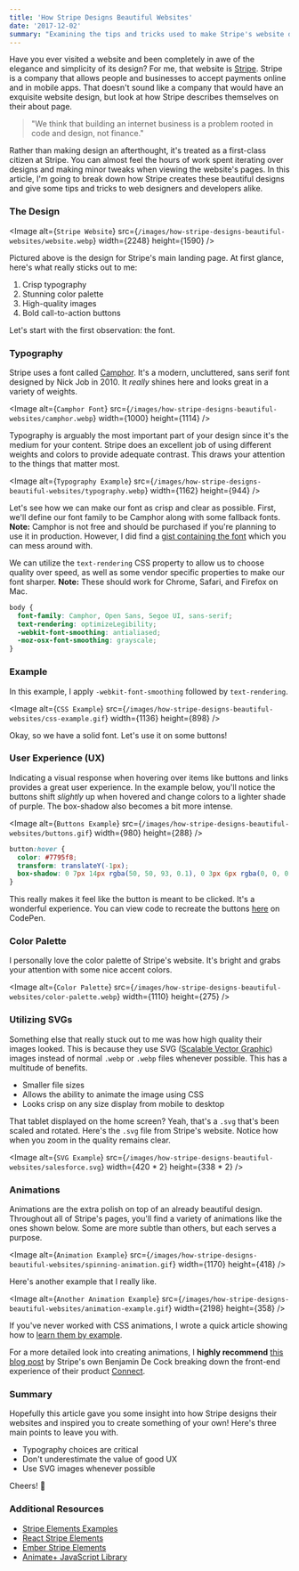 ```yaml
---
title: 'How Stripe Designs Beautiful Websites'
date: '2017-12-02'
summary: "Examining the tips and tricks used to make Stripe's website design a notch above the rest."
---
```


Have you ever visited a website and been completely in awe of the elegance and simplicity of its design? For me, that website is [Stripe](https://stripe.com/). Stripe is a company that allows people and businesses to accept payments online and in mobile apps. That doesn't sound like a company that would have an exquisite website design, but look at how Stripe describes themselves on their about page.

> "We think that building an internet business is a problem rooted in code and design, not finance."

Rather than making design an afterthought, it's treated as a first-class citizen at Stripe. You can almost feel the hours of work spent iterating over designs and making minor tweaks when viewing the website's pages. In this article, I'm going to break down how Stripe creates these beautiful designs and give some tips and tricks to web designers and developers alike.

### The Design

<Image
  alt={`Stripe Website`}
  src={`/images/how-stripe-designs-beautiful-websites/website.webp`}
  width={2248}
  height={1590}
/>

Pictured above is the design for Stripe's main landing page. At first glance, here's what really sticks out to me:

1.  Crisp typography
2.  Stunning color palette
3.  High-quality images
4.  Bold call-to-action buttons

Let's start with the first observation: the font.

### Typography

Stripe uses a font called [Camphor](https://www.fontshop.com/families/camphor). It's a modern, uncluttered, sans serif font designed by Nick Job in 2010. It _really_ shines here and looks great in a variety of weights.

<Image
  alt={`Camphor Font`}
  src={`/images/how-stripe-designs-beautiful-websites/camphor.webp`}
  width={1000}
  height={1114}
/>

Typography is arguably the most important part of your design since it's the medium for your content. Stripe does an excellent job of using different weights and colors to provide adequate contrast. This draws your attention to the things that matter most.

<Image
  alt={`Typography Example`}
  src={`/images/how-stripe-designs-beautiful-websites/typography.webp`}
  width={1162}
  height={944}
/>

Let's see how we can make our font as crisp and clear as possible. First, we'll define our font family to be Camphor along with some fallback fonts. **Note:** Camphor is not free and should be purchased if you're planning to use it in production. However, I did find a [gist containing the font](https://gist.github.com/bdno86/d1f49b6f533df3f832b39d6cc3194303) which you can mess around with.

We can utilize the `text-rendering` CSS property to allow us to choose quality over speed, as well as some vendor specific properties to make our font sharper. **Note:** These should work for Chrome, Safari, and Firefox on Mac.

```css
body {
  font-family: Camphor, Open Sans, Segoe UI, sans-serif;
  text-rendering: optimizeLegibility;
  -webkit-font-smoothing: antialiased;
  -moz-osx-font-smoothing: grayscale;
}
```

### Example

In this example, I apply `-webkit-font-smoothing` followed by `text-rendering`.

<Image
  alt={`CSS Example`}
  src={`/images/how-stripe-designs-beautiful-websites/css-example.gif`}
  width={1136}
  height={898}
/>

Okay, so we have a solid font. Let's use it on some buttons!

### User Experience (UX)

Indicating a visual response when hovering over items like buttons and links provides a great user experience. In the example below, you'll notice the buttons shift _slightly_ up when hovered and change colors to a lighter shade of purple. The box-shadow also becomes a bit more intense.

<Image
  alt={`Buttons Example`}
  src={`/images/how-stripe-designs-beautiful-websites/buttons.gif`}
  width={980}
  height={288}
/>

```css
button:hover {
  color: #7795f8;
  transform: translateY(-1px);
  box-shadow: 0 7px 14px rgba(50, 50, 93, 0.1), 0 3px 6px rgba(0, 0, 0, 0.08);
}
```

This really makes it feel like the button is meant to be clicked. It's a wonderful experience. You can view code to recreate the buttons [here](https://codepen.io/leerob/pen/bYQRpB) on CodePen.

### Color Palette

I personally love the color palette of Stripe's website. It's bright and grabs your attention with some nice accent colors.

<Image
  alt={`Color Palette`}
  src={`/images/how-stripe-designs-beautiful-websites/color-palette.webp`}
  width={1110}
  height={275}
/>

### Utilizing SVGs

Something else that really stuck out to me was how high quality their images looked. This is because they use SVG ([Scalable Vector Graphic](https://svgontheweb.com/)) images instead of normal `.webp` or `.webp` files whenever possible. This has a multitude of benefits.

- Smaller file sizes
- Allows the ability to animate the image using CSS
- Looks crisp on any size display from mobile to desktop

That tablet displayed on the home screen? Yeah, that's a `.svg` that's been scaled and rotated. Here's the `.svg` file from Stripe's website. Notice how when you zoom in the quality remains clear.

<Image
  alt={`SVG Example`}
  src={`/images/how-stripe-designs-beautiful-websites/salesforce.svg`}
  width={420 * 2}
  height={338 * 2}
/>

### Animations

Animations are the extra polish on top of an already beautiful design. Throughout all of Stripe's pages, you'll find a variety of animations like the ones shown below. Some are more subtle than others, but each serves a purpose.

<Image
  alt={`Animation Example`}
  src={`/images/how-stripe-designs-beautiful-websites/spinning-animation.gif`}
  width={1170}
  height={418}
/>

Here's another example that I really like.

<Image
  alt={`Another Animation Example`}
  src={`/images/how-stripe-designs-beautiful-websites/animation-example.gif`}
  width={2198}
  height={358}
/>

If you've never worked with CSS animations, I wrote a quick article showing how to [learn them by example](/blog/learning-css-animations-by-example).

For a more detailed look into creating animations, I **highly recommend** [this blog post](https://stripe.com/blog/connect-front-end-experience) by Stripe's own Benjamin De Cock breaking down the front-end experience of their product [Connect](https://stripe.com/connect).

### Summary

Hopefully this article gave you some insight into how Stripe designs their websites and inspired you to create something of your own! Here's three main points to leave you with.

- Typography choices are critical
- Don't underestimate the value of good UX
- Use SVG images whenever possible

Cheers! 🍻

### Additional Resources

- [Stripe Elements Examples](https://stripe.github.io/elements-examples/)
- [React Stripe Elements](https://github.com/stripe/react-stripe-elements)
- [Ember Stripe Elements](https://github.com/code-corps/ember-stripe-elements)
- [Animate+ JavaScript Library](https://github.com/bendc/AnimatePlus)
